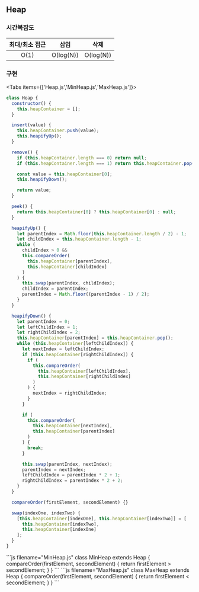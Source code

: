 
## Heap

### 시간복잡도

| 최대/최소 접근 | 삽입 | 삭제 |
| :-: | ---- | ---- |
| O(1) | O(log(N)) | O(log(N)) |

### 구현

<Tabs items={['Heap.js','MinHeap.js','MaxHeap.js']}>
  <Tab>
```js filename="Heap.js"
class Heap {
  constructor() {
    this.heapContainer = [];
  }

  insert(value) {
    this.heapContainer.push(value);
    this.heapifyUp();
  }

  remove() {
    if (this.heapContainer.length === 0) return null;
    if (this.heapContainer.length === 1) return this.heapContainer.pop();

    const value = this.heapContainer[0];
    this.heapifyDown();

    return value;
  }

  peek() {
    return this.heapContainer[0] ? this.heapContainer[0] : null;
  }

  heapifyUp() {
    let parentIndex = Math.floor(this.heapContainer.length / 2) - 1;
    let childIndex = this.heapContainer.length - 1;
    while (
      childIndex > 0 &&
      this.compareOrder(
        this.heapContainer[parentIndex],
        this.heapContainer[childIndex]
      )
    ) {
      this.swap(parentIndex, childIndex);
      childIndex = parentIndex;
      parentIndex = Math.floor((parentIndex - 1) / 2);
    }
  }

  heapifyDown() {
    let parentIndex = 0;
    let leftChildIndex = 1;
    let rightChildIndex = 2;
    this.heapContainer[parentIndex] = this.heapContainer.pop();
    while (this.heapContainer[leftChildIndex]) {
      let nextIndex = leftChildIndex;
      if (this.heapContainer[rightChildIndex]) {
        if (
          this.compareOrder(
            this.heapContainer[leftChildIndex],
            this.heapContainer[rightChildIndex]
          )
        ) {
          nextIndex = rightChildIndex;
        }
      }

      if (
        this.compareOrder(
          this.heapContainer[nextIndex],
          this.heapContainer[parentIndex]
        )
      ) {
        break;
      }

      this.swap(parentIndex, nextIndex);
      parentIndex = nextIndex;
      leftChildIndex = parentIndex * 2 + 1;
      rightChildIndex = parentIndex * 2 + 2;
    }
  }

  compareOrder(firstElement, secondElement) {}

  swap(indexOne, indexTwo) {
    [this.heapContainer[indexOne], this.heapContainer[indexTwo]] = [
      this.heapContainer[indexTwo],
      this.heapContainer[indexOne]
    ];
  }
}
```
  </Tab>
  <Tab>
```js filename="MinHeap.js"
class MinHeap extends Heap {
  compareOrder(firstElement, secondElement) {
    return firstElement > secondElement;
  }
}
```
  </Tab>
  <Tab>
```js filename="MaxHeap.js"
class MaxHeap extends Heap {
  compareOrder(firstElement, secondElement) {
    return firstElement < secondElement;
  }
}
```
  </Tab>
</Tabs>


